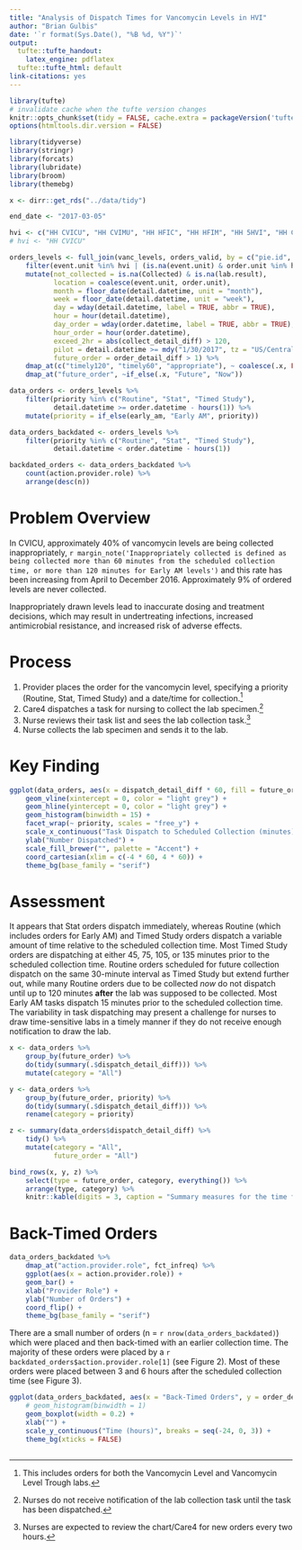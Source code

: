 ```yaml
---
title: "Analysis of Dispatch Times for Vancomycin Levels in HVI"
author: "Brian Gulbis"
date: '`r format(Sys.Date(), "%B %d, %Y")`'
output:
  tufte::tufte_handout:
    latex_engine: pdflatex
  tufte::tufte_html: default
link-citations: yes
---
```


```r
library(tufte)
# invalidate cache when the tufte version changes
knitr::opts_chunk$set(tidy = FALSE, cache.extra = packageVersion('tufte'), echo = FALSE, message = FALSE, warning = FALSE)
options(htmltools.dir.version = FALSE)
```

```r
library(tidyverse)
library(stringr)
library(forcats)
library(lubridate)
library(broom)
library(themebg)

x <- dirr::get_rds("../data/tidy")

end_date <- "2017-03-05"

hvi <- c("HH CVICU", "HH CVIMU", "HH HFIC", "HH HFIM", "HH 5HVI", "HH CCU", "HVI CIMU")
# hvi <- "HH CVICU"

orders_levels <- full_join(vanc_levels, orders_valid, by = c("pie.id", "order.id")) %>%
    filter(event.unit %in% hvi | (is.na(event.unit) & order.unit %in% hvi)) %>%
    mutate(not_collected = is.na(Collected) & is.na(lab.result),
           location = coalesce(event.unit, order.unit),
           month = floor_date(detail.datetime, unit = "month"),
           week = floor_date(detail.datetime, unit = "week"),
           day = wday(detail.datetime, label = TRUE, abbr = TRUE),
           hour = hour(detail.datetime),
           day_order = wday(order.datetime, label = TRUE, abbr = TRUE),
           hour_order = hour(order.datetime),
           exceed_2hr = abs(collect_detail_diff) > 120,
           pilot = detail.datetime >= mdy("1/30/2017", tz = "US/Central"),
           future_order = order_detail_diff > 1) %>%
    dmap_at(c("timely120", "timely60", "appropriate"), ~ coalesce(.x, FALSE)) %>%
    dmap_at("future_order", ~if_else(.x, "Future", "Now"))
```

```r
data_orders <- orders_levels %>%
    filter(priority %in% c("Routine", "Stat", "Timed Study"),
           detail.datetime >= order.datetime - hours(1)) %>%
    mutate(priority = if_else(early_am, "Early AM", priority))

data_orders_backdated <- orders_levels %>%
    filter(priority %in% c("Routine", "Stat", "Timed Study"),
           detail.datetime < order.datetime - hours(1))

backdated_orders <- data_orders_backdated %>%
    count(action.provider.role) %>%
    arrange(desc(n))
```

# Problem Overview

In CVICU, approximately 40% of vancomycin levels are being collected inappropriately, `r margin_note('Inappropriately collected is defined as being collected more than 60 minutes from the scheduled collection time, or more than 120 minutes for Early AM levels')` and this rate has been increasing from April to December 2016. Approximately 9% of ordered levels are never collected.   

Inappropriately drawn levels lead to inaccurate dosing and treatment decisions, which may result in undertreating infections, increased antimicrobial resistance, and increased risk of adverse effects.  

# Process

1. Provider places the order for the vancomycin level, specifying a priority (Routine, Stat, Timed Study) and a date/time for collection.^[This includes orders for both the Vancomycin Level and Vancomycin Level Trough labs.]
1. Care4 dispatches a task for nursing to collect the lab specimen.^[Nurses do not receive notification of the lab collection task until the task has been dispatched.]
1. Nurse reviews their task list and sees the lab collection task.^[Nurses are expected to review the chart/Care4 for new orders every two hours.]
1. Nurse collects the lab specimen and sends it to the lab.

# Key Finding

```r
ggplot(data_orders, aes(x = dispatch_detail_diff * 60, fill = future_order)) +
    geom_vline(xintercept = 0, color = "light grey") +
    geom_hline(yintercept = 0, color = "light grey") +
    geom_histogram(binwidth = 15) +
    facet_wrap(~ priority, scales = "free_y") +
    scale_x_continuous("Task Dispatch to Scheduled Collection (minutes)", breaks = seq(-12 * 60, 12 * 60, 2 * 60)) +
    ylab("Number Dispatched") +
    scale_fill_brewer("", palette = "Accent") +
    coord_cartesian(xlim = c(-4 * 60, 4 * 60)) +
    theme_bg(base_family = "serif")
```

# Assessment

It appears that Stat orders dispatch immediately, whereas Routine (which includes orders for Early AM) and Timed Study orders dispatch a variable amount of time relative to the scheduled collection time. Most Timed Study orders are dispatching at either 45, 75, 105, or 135 minutes prior to the scheduled collection time. Routine orders scheduled for future collection dispatch on the same 30-minute interval as Timed Study but extend further out, while many Routine orders due to be collected *now* do not dispatch until up to 120 minutes **after** the lab was supposed to be collected. Most Early AM tasks dispatch 15 minutes prior to the scheduled collection time. The variability in task dispatching may present a challenge for nurses to draw time-sensitive labs in a timely manner if they do not receive enough notification to draw the lab.

```r
x <- data_orders %>%
    group_by(future_order) %>%
    do(tidy(summary(.$dispatch_detail_diff))) %>%
    mutate(category = "All") 

y <- data_orders %>%
    group_by(future_order, priority) %>%
    do(tidy(summary(.$dispatch_detail_diff))) %>%
    rename(category = priority)

z <- summary(data_orders$dispatch_detail_diff) %>%
    tidy() %>%
    mutate(category = "All",
           future_order = "All")

bind_rows(x, y, z) %>%
    select(type = future_order, category, everything()) %>%
    arrange(type, category) %>%
    knitr::kable(digits = 3, caption = "Summary measures for the time from dispatch to scheduled collection")
```

# Back-Timed Orders

```r
data_orders_backdated %>%
    dmap_at("action.provider.role", fct_infreq) %>%
    ggplot(aes(x = action.provider.role)) +
    geom_bar() +
    xlab("Provider Role") +
    ylab("Number of Orders") +
    coord_flip() +
    theme_bg(base_family = "serif")
```

There are a small number of orders (n = `r nrow(data_orders_backdated)`) which were placed and then back-timed with an earlier collection time. The majority of these orders were placed by a `r backdated_orders$action.provider.role[1]` (see Figure 2). Most of these orders were placed between 3 and 6 hours after the scheduled collection time (see Figure 3).

```r
ggplot(data_orders_backdated, aes(x = "Back-Timed Orders", y = order_detail_diff)) +
    # geom_histogram(binwidth = 1)
    geom_boxplot(width = 0.2) +
    xlab("") +
    scale_y_continuous("Time (hours)", breaks = seq(-24, 0, 3)) +
    theme_bg(xticks = FALSE)
    
```

